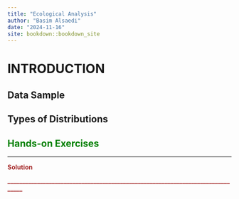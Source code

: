 ```yaml
---
title: "Ecological Analysis"
author: "Basim Alsaedi"
date: "2024-11-16"
site: bookdown::bookdown_site
---
```


# INTRODUCTION
## Data Sample 


## Types of Distributions 


## <span style="color: green;">**Hands-on Exercises**</span> 

_______________________________________________________________________
<span style="color: brown;">**Solution**</span> 

<span style="color: brown;">**________________________________________________________________________________**</span>